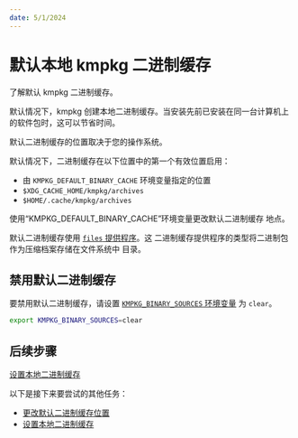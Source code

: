 ```yaml
---
date: 5/1/2024
---
```

# 默认本地 kmpkg 二进制缓存

了解默认 kmpkg 二进制缓存。

默认情况下，kmpkg 创建本地二进制缓存。当安装先前已安装在同一台计算机上的软件包时，这可以节省时间。

默认二进制缓存的位置取决于您的操作系统。


默认情况下，二进制缓存在以下位置中的第一个有效位置启用：

* 由 `KMPKG_DEFAULT_BINARY_CACHE` 环境变量指定的位置
* `$XDG_CACHE_HOME/kmpkg/archives`
* `$HOME/.cache/kmpkg/archives`


使用“KMPKG_DEFAULT_BINARY_CACHE”环境变量更改默认二进制缓存
地点。

默认二进制缓存使用 [`files` 提供程序](../reference/binarycaching.mdx#files)。这
二进制缓存提供程序的类型将二进制包作为压缩档案存储在文件系统中
目录。

## 禁用默认二进制缓存

要禁用默认二进制缓存，请设置 [`KMPKG_BINARY_SOURCES` 环境变量](../reference/binarycaching.mdx#configuration-syntax) 为 `clear`。


```bash
export KMPKG_BINARY_SOURCES=clear
```


## 后续步骤

[设置本地二进制缓存](binary-caching-local.mdx)

以下是接下来要尝试的其他任务：

* [更改默认二进制缓存位置](binary-caching-default.mdx)
* [设置本地二进制缓存](binary-caching-local.mdx)
